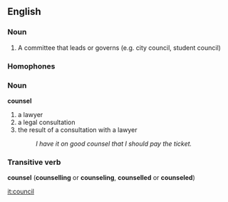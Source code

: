 ==English==

=== Noun ===
#A committee that leads or governs (e.g. city council, student council)

=== Homophones ===

=== Noun ===
'''counsel'''
# a lawyer
# a legal consultation
# the result of a consultation with a lawyer
#: ''I have it on good counsel that I should pay the ticket.''

=== Transitive verb ===
'''counsel''' ('''counselling''' or '''counseling''', '''counselled''' or '''counseled''')

[[it:council]]